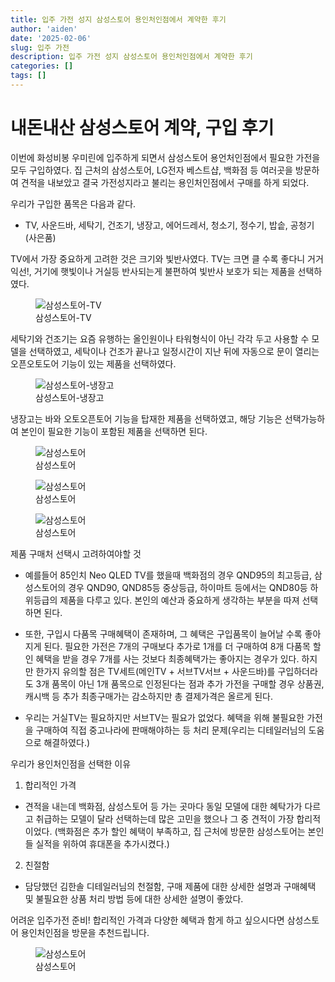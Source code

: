 ```yaml
---
title: 입주 가전 성지 삼성스토어 용인처인점에서 계약한 후기
author: 'aiden'
date: '2025-02-06'
slug: 입주 가전
description: 입주 가전 성지 삼성스토어 용인처인점에서 계약한 후기
categories: []
tags: []
---
```



# 내돈내산 삼성스토어 계약, 구입 후기

 이번에 화성비봉 우미린에 입주하게 되면서 삼성스토어 용언처인점에서 필요한 가전을 모두 구입하였다. 집 근처의 삼성스토어, LG전자 베스트샵, 백화점 등 여러곳을 방문하여 견적을 내보았고 결국 가전성지라고 불리는 용인처인점에서 구매를 하게 되었다.


우리가 구입한 품목은 다음과 같다.

- TV, 사운드바, 세탁기, 건조기, 냉장고, 에어드레서, 청소기, 정수기, 밥솥, 공청기(사은품) 

TV에서 가장 중요하게 고려한 것은 크기와 빛반사였다. TV는 크면 클 수록 좋다니 거거익선!, 거기에 햇빛이나 거실등 반사되는게 불편하여 빛반사 보호가 되는 제품을 선택하였다.


![삼성스토어-TV](image_1.jpg)


세탁기와 건조기는 요즘 유행하는 올인원이나 타워형식이 아닌 각각 두고 사용할 수 모델을 선택하였고, 세탁이나 건조가 끝나고 일정시간이 지난 뒤에 자동으로 문이 열리는 오픈오토도어 기능이 있는 제품을 선택하였다.


![삼성스토어-냉장고](image_2.jpg)


냉장고는 바와 오토오픈토어 기능을 탑재한 제품을 선택하였고, 해당 기능은 선택가능하여 본인이 필요한 기능이 포함된 제품을 선택하면 된다.

![삼성스토어](image_3.jpg)
 
![삼성스토어](image_4.jpg)
 
![삼성스토어](image_5.jpg)

제품 구매처 선택시 고려하여야할 것

 * 예를들어 85인치 Neo QLED TV를 했을때 백화점의 경우 QND95의 최고등급, 삼성스토어의 경우 QND90, QND85등 중상등급, 하이마트 등에서는 QND80등 하위등급의 제품을 다루고 있다. 본인의 예산과 중요하게 생각하는 부분을 따져 선택하면 된다.

 * 또한, 구입시 다품목 구매혜택이 존재하며, 그 혜택은 구입품목이 늘어날 수록 좋아지게 된다. 필요한 가전은 7개의 구매보다 추가로 1개를 더 구매하여 8개 다품목 할인 혜택을 받을 경우 7개를 사는 것보다 최종혜택가는 좋아지는 경우가 있다.
하지만 한가지 유의할 점은 TV세트(메인TV + 서브TV서브 + 사운드바)를 구입하더라도 3개 품목이 아닌 1개 품목으로 인정된다는 점과 추가 가전을 구매할 경우 상품권, 캐시백 등 추가 최종구매가는 감소하지만 총 결제가격은 올르게 된다.

 * 우리는 거실TV는 필요하지만 서브TV는 필요가 없었다. 혜택을 위해 불필요한 가전을 구매하여 직접 중고나라에 판매해야하는 등 처리 문제(우리는 디테일러님의 도움으로 해결하였다.)
 
우리가 용인처인점을 선택한 이유

1. 합리적인 가격

  * 견적을 내는데 백화점, 삼성스토어 등 가는 곳마다 동일 모델에 대한 혜탁가가 다르고 취급하는 모델이 달라 선택하는데 많은 고민을 했으나 그 중 견적이 가장 합리적이었다. (백화점은 추가 할인 혜택이 부족하고, 집 근처에 방문한 삼성스토어는 본인들 실적을 위하여 휴대폰을 추가시켰다.)
  
2. 친절함

  * 담당했던 김한솔 디테일러님의 천절함, 구매 제품에 대한 상세한 설명과 구매혜택 및 불필요한 상품 처리 방법 등에 대한 상세한 설명이 좋았다.


어려운 입주가전 준비! 합리적인 가격과 다양한 혜택과 함게 하고 싶으시다면 삼성스토어 용인처인점을 방문을 추천드립니다.

![삼성스토어](image_6.jpg)